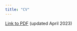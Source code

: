 ```yaml
---
title: "CV"
---
```



[Link to PDF](http://sarenseeley.github.io/seeley_cv.pdf) (updated April 2023)
